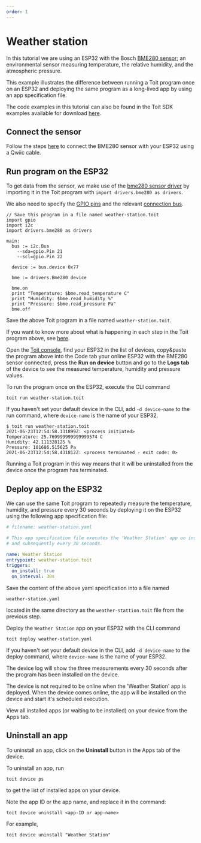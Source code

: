 ```yaml
---
order: 1
---
```


# Weather station

In this tutorial we are using an ESP32 with the Bosch [BME280 sensor](https://www.bosch-sensortec.com/media/boschsensortec/downloads/datasheets/bst-bme280-ds002.pdf); an environmental sensor measuring temperature, the relative humidity, and the atmospheric pressure.

This example illustrates the difference between running a Toit program once on an ESP32 and deploying the same program as a long-lived app by using an app specification file.

The code examples in this tutorial can also be found in the Toit SDK examples available for download [here](../../../../getstarted/download).

## Connect the sensor

Follow the steps [here](../../../../hardware/drivers/bme280) to connect the BME280 sensor with your ESP32 using a Qwiic cable.

## Run program on the ESP32

To get data from the sensor, we make use of the [bme280 sensor driver](https://libs.toit.io/drivers/bme280/library-summary) by importing it in the Toit program with `import drivers.bme280 as drivers`.

We also need to specify the [GPIO pins](../../../../hardware/peripherals/gpio) and the relevant [connection bus](../../../../hardware/peripherals).

```
// Save this program in a file named weather-station.toit
import gpio
import i2c
import drivers.bme280 as drivers

main:
  bus := i2c.Bus
    --sda=gpio.Pin 21
    --scl=gpio.Pin 22

  device := bus.device 0x77

  bme := drivers.Bme280 device

  bme.on
  print "Temperature: $bme.read_temperature C"
  print "Humidity: $bme.read_humidity %"
  print "Pressure: $bme.read_pressure Pa"
  bme.off
```

Save the above Toit program in a file named `weather-station.toit`.

If you want to know more about what is happening in each step in the Toit program above, see [here](../../../../hardware/drivers/bme280#i2cbus).

<Tabs>
<Tab label="Console">

Open the [Toit console](https://console.toit.io), find your ESP32 in the list of devices, copy&paste the program above into the Code tab your online ESP32 with the
BME280 sensor connected, press the **Run on device** button and go to the **Logs
tab** of the device to see the measured temperature, humidity
and pressure values.

</Tab>
<Tab label="CLI">

To run the program once on the ESP32, execute the CLI command

```shell
toit run weather-station.toit
```

If you haven't set your default device in the CLI, add `-d device-name` to
the run command, where `device-name` is the name of your ESP32.

```shell
$ toit run weather-station.toit
2021-06-23T12:54:58.131899Z: <process initiated>
Temperature: 25.769999999999999574 C
Humidity: 42.111328125 %
Pressure: 101686.515625 Pa
2021-06-23T12:54:58.431812Z: <process terminated - exit code: 0>
```

</Tab>
</Tabs>

Running a Toit program in this way means that it will be uninstalled from the device once the program has terminated.

## Deploy app on the ESP32

We can use the same Toit program to repeatedly measure the temperature,
humidity, and pressure every 30 seconds by deploying it on the ESP32 using the
following app specification file:

```yaml
# filename: weather-station.yaml

# This app specification file executes the 'Weather Station' app on install
# and subsequently every 30 seconds.

name: Weather Station
entrypoint: weather-station.toit
triggers:
  on_install: true
  on_interval: 30s
```

Save the content of the above yaml specification into a file named

`weather-station.yaml`

located in the same directory as the `weather-stattion.toit` file from the previous
step.

Deploy the `Weather Station` app on your ESP32 with the CLI command

```shell
toit deploy weather-station.yaml
```

If you haven't set your default device in the CLI, add `-d device-name` to
the deploy command, where `device-name` is the name of your ESP32.

The device log will show the three measurements every 30 seconds after the program
has been installed on the device.

<Note>

The device is not required to be online when the 'Weather Station' app is deployed.
When the device comes online, the app will be installed on the device and start
it's scheduled execution.

</Note>

View all installed apps (or waiting to be installed) on your device from the
Apps tab.

## Uninstall an app

<Tabs>
<Tab label="Console">

To uninstall an app, click on the **Uninstall** button in the Apps tab of the device.

</Tab>
<Tab label="CLI">

To uninstall an app, run

```shell
toit device ps
```

to get the list of installed apps on your device.

Note the app ID or the app name, and replace it in the command:

```shell
toit device uninstall <app-ID or app-name>
```

For example,

```shell
toit device uninstall "Weather Station"
```

</Tab>
</Tabs>
